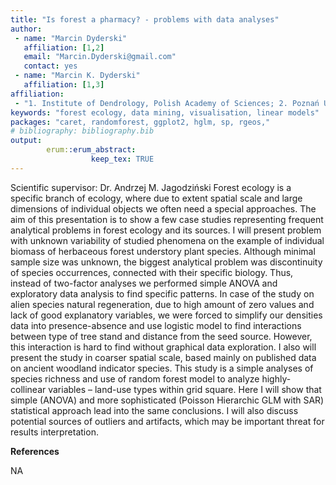 ```yaml
---
title: "Is forest a pharmacy? - problems with data analyses"
author:
 - name: "Marcin Dyderski"
   affiliation: [1,2]
   email: "Marcin.Dyderski@gmail.com"
   contact: yes
 - name: "Marcin K. Dyderski"
   affiliation: [1,3]
affiliation:
 - "1. Institute of Dendrology, Polish Academy of Sciences; 2. Poznań University of Life Sciences, Faculty of Forestry, Department of Game Management and Forest Protection"
keywords: "forest ecology, data mining, visualisation, linear models"
packages: "caret, randomforest, ggplot2, hglm, sp, rgeos,"
# bibliography: bibliography.bib
output:  
        erum::erum_abstract:
                  keep_tex: TRUE
---
```


Scientific supervisor: Dr. Andrzej M. Jagodziński Forest ecology is a
specific branch of ecology, where due to extent spatial scale and large
dimensions of individual objects we often need a special approaches. The
aim of this presentation is to show a few case studies representing
frequent analytical problems in forest ecology and its sources. I will
present problem with unknown variability of studied phenomena on the
example of individual biomass of herbaceous forest understory plant
species. Although minimal sample size was unknown, the biggest
analytical problem was discontinuity of species occurrences, connected
with their specific biology. Thus, instead of two-factor analyses we
performed simple ANOVA and exploratory data analysis to find specific
patterns. In case of the study on alien species natural regeneration,
due to high amount of zero values and lack of good explanatory
variables, we were forced to simplify our densities data into
presence-absence and use logistic model to find interactions between
type of tree stand and distance from the seed source. However, this
interaction is hard to find without graphical data exploration. I also
will present the study in coarser spatial scale, based mainly on
published data on ancient woodland indicator species. This study is a
simple analyses of species richness and use of random forest model to
analyze highly-collinear variables – land-use types within grid square.
Here I will show that simple (ANOVA) and more sophisticated (Poisson
Hierarchic GLM with SAR) statistical approach lead into the same
conclusions. I will also discuss potential sources of outliers and
artifacts, which may be important threat for results interpretation.

**References**

NA
